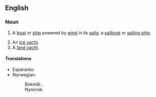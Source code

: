 ==English==
{{wikipedia}}

===Noun===
{{en-noun}}
# {{lb|en|watercraft}} A [[boat]] or [[ship]] powered by [[wind]] in its [[sail]]s; a [[sailboat]] or [[sailing ship]].
# An [[ice yacht]].
# A [[land yacht]].

====Translations====
{{trans-top|sailing boat or sailing ship}}
* Esperanto: {{t|eo|velŝipo}}
* Norwegian:
*: Bokmål: {{t|nb|seilfartøy|n}}, {{t|nb|seilskute|m|f}}
*: Nynorsk: {{t|nn|seglfartøy|n}}
{{trans-mid}}
{{trans-bottom}}